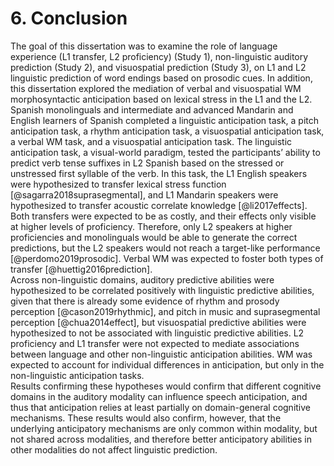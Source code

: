 # 6. Conclusion
The goal of this dissertation was to examine the role of language experience (L1 transfer, L2 proficiency) (Study 1), non-linguistic auditory prediction (Study 2), and visuospatial prediction (Study 3), on L1 and L2 linguistic prediction of word endings based on prosodic cues. In addition, this dissertation explored the mediation of verbal and visuospatial WM morphosyntactic anticipation based on lexical stress in the L1 and the L2. Spanish monolinguals and intermediate and advanced Mandarin and English learners of Spanish completed a linguistic anticipation task, a pitch anticipation task, a rhythm anticipation task, a visuospatial anticipation task, a verbal WM task, and a visuospatial anticipation task. The linguistic anticipation task, a visual-world paradigm, tested the participants’ ability to predict verb tense suffixes in L2 Spanish based on the stressed or unstressed first syllable of the verb. In this task, the L1 English speakers were hypothesized to transfer lexical stress function [@sagarra2018suprasegmental], and L1 Mandarin speakers were hypothesized to transfer acoustic correlate knowledge [@li2017effects]. Both transfers were expected to be as costly, and their effects only visible at higher levels of proficiency. Therefore, only L2 speakers at higher proficiencies and monolinguals would be able to generate the correct predictions, but the L2 speakers would not reach a target-like performance [@perdomo2019prosodic]. Verbal WM was expected to foster both types of transfer [@huettig2016prediction].    
Across non-linguistic domains, auditory predictive abilities were hypothesized to be correlated positively with linguistic predictive abilities, given that there is already some evidence of rhythm and prosody perception [@cason2019rhythmic], and pitch in music and suprasegmental perception [@chua2014effect], but visuospatial predictive abilities were hypothesized to not be associated with linguistic predictive abilities. L2 proficiency and L1 transfer were not expected to mediate associations between language and other non-linguistic anticipation abilities. WM was expected to account for individual differences in anticipation, but only in the non-linguistic anticipation tasks.         
Results confirming these hypotheses would confirm that different cognitive domains in the auditory modality can influence speech anticipation, and thus that anticipation relies at least partially on domain-general cognitive mechanisms. These results would also confirm, however, that the underlying anticipatory mechanisms are only common within modality, but not shared across modalities, and therefore better anticipatory abilities in other modalities do not affect linguistic prediction.